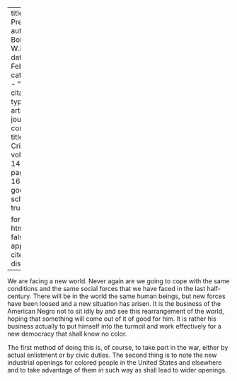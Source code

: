 
---
title: 'The Present'
author: Du Bois, W.E.B.
date: Feb. 1917
categories: 
  - ""
citation: 
  type: article-journal
  container-title: The Crisis
  volume: 14
  issue: 4
  page: 165-166
google-scholar: true

format:
  html:
    toc: false
    appendix-cite-as: display
---



We are facing a new world. Never again are we going to cope with the same conditions and the same social forces that we have faced in the last half-century. There will be in the world the same human beings, but new forces have been loosed and a new situation has arisen. It is the business of the American Negro not to sit idly by and see this rearrangement of the world, hoping that something will come out of it of good for him. It is rather his business actually to put himself into the turmoil and work effectively for a new democracy that shall know no color.

The first method of doing this is, of course, to take part in the war, either by actual enlistment or by civic duties. The second thing is to note the new industrial openings for colored people in the United States and elsewhere and to take advantage of them in such way as shall lead to wider openings.

